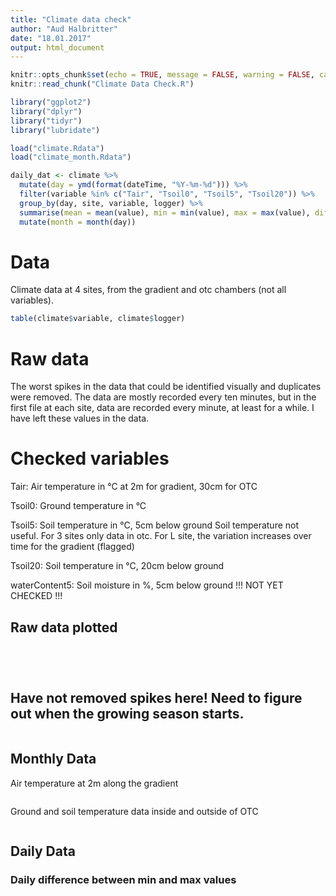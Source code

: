```yaml
---
title: "Climate data check"
author: "Aud Halbritter"
date: "18.01.2017"
output: html_document
---
```


```r
knitr::opts_chunk$set(echo = TRUE, message = FALSE, warning = FALSE, cache = TRUE)
knitr::read_chunk("Climate Data Check.R")

library("ggplot2")
library("dplyr")
library("tidyr")
library("lubridate")

load("climate.Rdata")
load("climate_month.Rdata")

daily_dat <- climate %>% 
  mutate(day = ymd(format(dateTime, "%Y-%m-%d"))) %>%
  filter(variable %in% c("Tair", "Tsoil0", "Tsoil5", "Tsoil20")) %>% 
  group_by(day, site, variable, logger) %>% 
  summarise(mean = mean(value), min = min(value), max = max(value), diff = max - min) %>% 
  mutate(month = month(day))


```

# Data

Climate data at 4 sites, from the gradient and otc chambers (not all variables).

```r
table(climate$variable, climate$logger)
```


# Raw data

The worst spikes in the data that could be identified visually and duplicates were removed. The data are mostly recorded every ten minutes, but in the first file at each site, data are recorded every minute, at least for a while. I have left these values in the data.


# Checked variables

Tair: Air temperature in °C at 2m for gradient, 30cm for OTC

Tsoil0: Ground temperature in °C

Tsoil5: Soil temperature in °C, 5cm below ground
Soil temperature not useful. For 3 sites only data in otc. For L site, the variation increases over time for the gradient (flagged)

Tsoil20: Soil temperature in °C, 20cm below ground

waterContent5: Soil moisture in %, 5cm below ground
!!! NOT YET CHECKED !!!


## Raw data plotted

```r

```

```r

```

```r

```

```r

```

## Have not removed spikes here! Need to figure out when the growing season starts.
```r

```




## Monthly Data

Air temperature at 2m along the gradient
```r

```


Ground and soil temperature data inside and outside of OTC
```r

```



## Daily Data

### Daily difference between min and max values

```r

```
